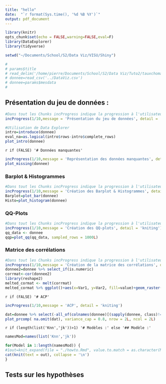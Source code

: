 ```yaml
---
title: "hello"
date:  "`r format(Sys.time(), '%d %B %Y')`"
output: pdf_document
---
```

<!-- params$title -->
```r
library(knitr)
opts_chunk$set(echo = FALSE,warning=FALSE,eval=F)
library(DataExplorer)
library(tidyverse)

setwd("~/Documents/School/S2/Data Viz/VISU/Shiny")

# 
# params$title
# read_delim('/home/pierre/Documents/School/S2/Data Viz/Tuto2/tauxchomage.csv',';') 
# donnee=read_csv('../DataViz.csv')
# donnee=params$mesdata
#
```

## Présentation du jeu de données :

```r
#Dans tout les Chunks incProgress indique la progression à l'utilisateur
incProgress(1/10,message = 'Présentation du jeu de données', detail = 'kniting')

#Utilisation de Data Explorer
intro=introduce(donnee)
eval_na=as.logical(intro$rows-intro$complete_rows)
plot_intro(donnee)
```

`r if (FALSE) '# Données manquantes'`
```r
incProgress(1/10,message = 'Représentation des données manquantes', detail = 'knitr')
plot_missing(donnee)
```

### Barplot & Histogrammes
```r
#Dans tout les Chunks incProgress indique la progression à l'utilisateur
incProgress(1/10,message = 'Création des Barplot & Histogrammes', detail = 'kniting')
Barplot=plot_bar(donnee)
Histo=plot_histogram(donnee)
```

### QQ-Plots
```r
#Dans tout les Chunks incProgress indique la progression à l'utilisateur
incProgress(1/10,message = 'Création des QQ-plots', detail = 'kniting')
qq_data <- donnee
qqp=plot_qq(qq_data, sampled_rows = 1000L)
```

### Matrice des corrélations
```r
#Dans tout les Chunks incProgress indique la progression à l'utilisateur
incProgress(1/10,message = 'Création de la matrice des corrélations', detail = 'kniting')
donnee2=donnee %>% select_if(is.numeric)
corrmat<-cor(donnee2)
library(reshape2)
melted_cormat <- melt(corrmat)
melted_cormat %>% ggplot()+aes(x=Var1, y=Var2, fill=value)+geom_raster()+ scale_fill_gradient2(low = "blue", high = "red",name="Correlation\nde Pearson")
```

`r if (FALSE) '# ACP'`
<!-- params$PCA=F -->
```r
incProgress(1/10,message = 'ACP', detail = 'kniting')

dat=donnee %>% select(-all_of(colnames(donnee)[(sapply(donnee, class)!="numeric")]))
plot_prcomp( na.omit(dat), variance_cap = 0.8, nrow = 2L, ncol = 2L)
```

<!-- Titre conditionel selon le nombre de modèles séléctionnés -->
`r if (length(list('Knn','jk'))>1) '# Modèles :' else '## Modèle :'`
<!-- params$mesmodeles -->

```r
namesMod=names(list('Knn','jk'))

for(Model in 1:length(namesMod)) {
#1out=knit_expand(file = "./howto.Rmd", value.to.match = as.character(Model))
cat(knit(text = out), collapse = '\n')
}

```


## Tests sur les hypothèses


